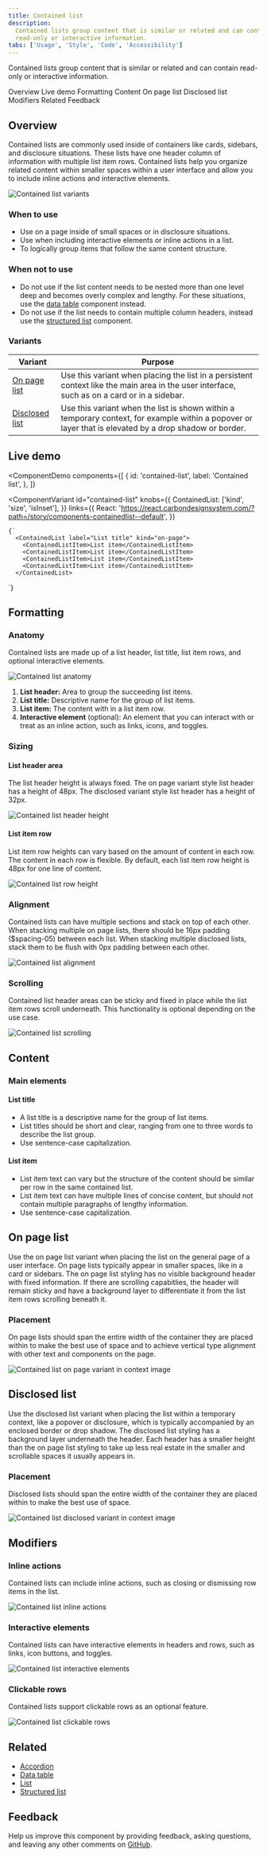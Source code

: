 ```yaml
---
title: Contained list
description:
  Contained lists group content that is similar or related and can contain
  read-only or interactive information.
tabs: ['Usage', 'Style', 'Code', 'Accessibility']
---
```


<PageDescription>

Contained lists group content that is similar or related and can contain
read-only or interactive information.

</PageDescription>

<AnchorLinks>

<AnchorLink>Overview</AnchorLink>
<AnchorLink>Live demo</AnchorLink>
<AnchorLink>Formatting</AnchorLink>
<AnchorLink>Content</AnchorLink>
<AnchorLink>On page list</AnchorLink>
<AnchorLink>Disclosed list</AnchorLink>
<AnchorLink>Modifiers</AnchorLink>
<AnchorLink>Related</AnchorLink>
<AnchorLink>Feedback</AnchorLink>

</AnchorLinks>

## Overview

Contained lists are commonly used inside of containers like cards, sidebars, and
disclosure situations. These lists have one header column of information with
multiple list item rows. Contained lists help you organize related content
within smaller spaces within a user interface and allow you to include inline
actions and interactive elements.

<Row>
<Column colLg={8}>

![Contained list variants](images/contained-list-usage-1.png)

</Column>
</Row>

### When to use

- Use on a page inside of small spaces or in disclosure situations.
- Use when including interactive elements or inline actions in a list.
- To logically group items that follow the same content structure.

### When not to use

- Do not use if the list content needs to be nested more than one level deep and
  becomes overly complex and lengthy. For these situations, use the
  [data table](https://carbondesignsystem.com/components/data-table/usage/)
  component instead.
- Do not use if the list needs to contain multiple column headers, instead use
  the
  [structured list](https://carbondesignsystem.com/components/structured-list/usage/)
  component.

### Variants

| Variant                           | Purpose                                                                                                                                                |
| --------------------------------- | ------------------------------------------------------------------------------------------------------------------------------------------------------ |
| [On page list](#on-page-list)     | Use this variant when placing the list in a persistent context like the main area in the user interface, such as on a card or in a sidebar.            |
| [Disclosed list](#disclosed-list) | Use this variant when the list is shown within a temporary context, for example within a popover or layer that is elevated by a drop shadow or border. |

## Live demo

<ComponentDemo
  components={[
    {
      id: 'contained-list',
      label: 'Contained list',
    },
  ]}
>
  <ComponentVariant
    id="contained-list"
    knobs={{
      ContainedList: ['kind', 'size', 'isInset'],
    }}
    links={{
      React:
        'https://react.carbondesignsystem.com/?path=/story/components-containedlist--default',
    }}
  >
    {`
      <ContainedList label="List title" kind="on-page">
        <ContainedListItem>List item</ContainedListItem>
        <ContainedListItem>List item</ContainedListItem>
        <ContainedListItem>List item</ContainedListItem>
        <ContainedListItem>List item</ContainedListItem>
      </ContainedList>
  `}
  </ComponentVariant>
</ComponentDemo>

## Formatting

### Anatomy

Contained lists are made up of a list header, list title, list item rows, and
optional interactive elements.

<Row>
<Column colLg={8}>

![Contained list anatomy](images/contained-list-usage-2.png)

</Column>
</Row>

1. **List header:** Area to group the succeeding list items.
2. **List title:** Descriptive name for the group of list items.
3. **List item:** The content with in a list item row.
4. **Interactive element** (optional): An element that you can interact with or
   treat as an inline action, such as links, icons, and toggles.

### Sizing

#### List header area

The list header height is always fixed. The on page variant style list header
has a height of 48px. The disclosed variant style list header has a height of
32px.

<Row>
<Column colLg={8}>

![Contained list header height](images/contained-list-usage-3.png)

</Column>
</Row>

#### List item row

List item row heights can vary based on the amount of content in each row. The
content in each row is flexible. By default, each list item row height is 48px
for one line of content.

<Row>
<Column colLg={8}>

![Contained list row height](images/contained-list-usage-4.png)

</Column>
</Row>

### Alignment

Contained lists can have multiple sections and stack on top of each other. When
stacking multiple on page lists, there should be 16px padding ($spacing-05)
between each list. When stacking multiple disclosed lists, stack them to be
flush with 0px padding between each other.

<Row>
<Column colLg={8}>

![Contained list alignment](images/contained-list-usage-5.png)

</Column>
</Row>

### Scrolling

Contained list header areas can be sticky and fixed in place while the list item
rows scroll underneath. This functionality is optional depending on the use
case.

<Row>
<Column colLg={8}>

![Contained list scrolling](images/contained-list-usage-6.png)

</Column>
</Row>

## Content

### Main elements

#### List title

- A list title is a descriptive name for the group of list items.
- List titles should be short and clear, ranging from one to three words to
  describe the list group.
- Use sentence-case capitalization.

#### List item

- List item text can vary but the structure of the content should be similar per
  row in the same contained list.
- List item text can have multiple lines of concise content, but should not
  contain multiple paragraphs of lengthy information.
- Use sentence-case capitalization.

## On page list

Use the on page list variant when placing the list on the general page of a user
interface. On page lists typically appear in smaller spaces, like in a card or
sidebars. The on page list styling has no visible background header with fixed
information. If there are scrolling capabitlies, the header will remain sticky
and have a background layer to differentiate it from the list item rows
scrolling beneath it.

### Placement

On page lists should span the entire width of the container they are placed
within to make the best use of space and to achieve vertical type alignment with
other text and components on the page.

<Row>
<Column colLg={8}>

![Contained list on page variant in context image](images/contained-list-usage-7.png)

</Column>
</Row>

## Disclosed list

Use the disclosed list variant when placing the list within a temporary context,
like a popover or disclosure, which is typically accompanied by an enclosed
border or drop shadow. The disclosed list styling has a background layer
underneath the header. Each header has a smaller height than the on page list
styling to take up less real estate in the smaller and scrollable spaces it
usually appears in.

### Placement

Disclosed lists should span the entire width of the container they are placed
within to make the best use of space.

<Row>
<Column colLg={8}>

![Contained list disclosed variant in context image](images/contained-list-usage-8.png)

</Column>
</Row>

## Modifiers

### Inline actions

Contained lists can include inline actions, such as closing or dismissing row
items in the list.

<Row>
<Column colLg={8}>

![Contained list inline actions](images/contained-list-usage-9.png)

</Column>
</Row>

### Interactive elements

Contained lists can have interactive elements in headers and rows, such as
links, icon buttons, and toggles.

<Row>
<Column colLg={8}>

![Contained list interactive elements](images/contained-list-usage-10.png)

</Column>
</Row>

### Clickable rows

Contained lists support clickable rows as an optional feature.

<Row>
<Column colLg={8}>

![Contained list clickable rows](images/contained-list-usage-11.png)

</Column>
</Row>

## Related

- [Accordion](https://carbondesignsystem.com/components/accordion/usage/)
- [Data table](https://carbondesignsystem.com/components/data-table/usage/)
- [List](https://carbondesignsystem.com/components/list/usage/)
- [Structured list](https://carbondesignsystem.com/components/structured-list/usage/)

## Feedback

Help us improve this component by providing feedback, asking questions, and
leaving any other comments on
[GitHub](https://github.com/carbon-design-system/carbon-website/issues/new?assignees=&labels=feedback&template=feedback.md).
